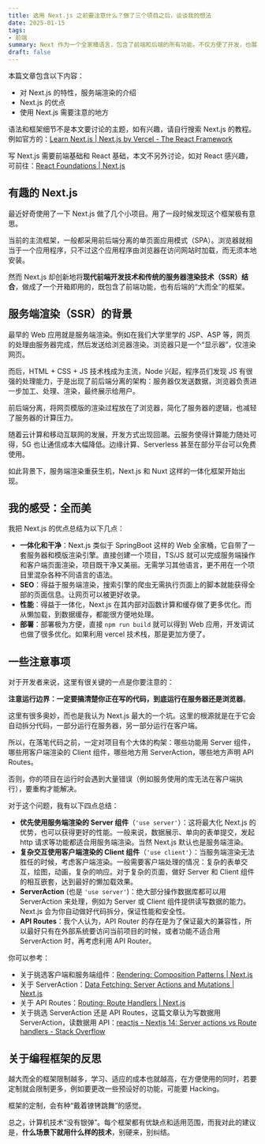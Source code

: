 ```yaml
---
title: 选用 Next.js 之前要注意什么？做了三个项目之后，谈谈我的想法
date: 2025-01-15
tags:
- 前端
summary: Next 作为一个全家桶语言，包含了前端和后端的所有功能。不仅方便了开发，也展现了 JS 的强大万能实力。
draft: false
---
```


本篇文章包含以下内容：
- 对 Next.js 的特性，服务端渲染的介绍
- Next.js 的优点
- 使用 Next.js 需要注意的地方

语法和框架细节不是本文要讨论的主题，如有兴趣，请自行搜索 Next.js 的教程。例如官方的：[Learn Next.js | Next.js by Vercel - The React Framework](https://nextjs.org/learn)

写 Next.js 需要前端基础和 React 基础，本文不另外讨论，如对 React 感兴趣，可前往：[React Foundations | Next.js](https://nextjs.org/learn/react-foundations)

## 有趣的 Next.js

最近好奇使用了一下 Next.js 做了几个小项目。用了一段时候发现这个框架极有意思。

当前的主流框架，一般都采用前后端分离的单页面应用模式（SPA）。浏览器就相当于一个应用程序，只不过这个应用程序由浏览器在访问网站时加载，而无须本地安装。

然而 Next.js 却创新地将**现代前端开发技术和传统的服务器渲染技术（SSR）结合**，做成了一个开箱即用的，既包含了前端功能，也有后端的“大而全”的框架。

## 服务端渲染（SSR）的背景

最早的 Web 应用就是服务端渲染。例如在我们大学里学的 JSP、ASP 等，网页的处理由服务器完成，然后发送给浏览器渲染。浏览器只是一个“显示器”，仅渲染网页。

而后，HTML + CSS + JS 技术栈成为主流，Node 兴起，程序员们发现 JS 有很强的处理能力，于是出现了前后端分离的架构：服务器仅发送数据，浏览器负责进一步加工、处理、渲染，最终展示给用户。

前后端分离，将网页模版的渲染过程放在了浏览器，简化了服务器的逻辑，也减轻了服务器的计算压力。

随着云计算和移动互联网的发展，开发方式出现回潮。云服务使得计算能力随处可得，5G 也让通信成本大幅降低。边缘计算、Serverless 甚至在部分平台可以免费使用。

如此背景下，服务端渲染重获生机，Next.js 和 Nuxt 这样的一体化框架开始出现。

## 我的感受：全而美

我把 Next.js 的优点总结为以下几点：
- **一体化和干净**：Next.js 类似于 SpringBoot 这样的 Web 全家桶，它自带了一套服务器和模版渲染引擎。直接创建一个项目，TS/JS 就可以完成服务端操作和客户端页面渲染，项目既干净又美丽。无需学习其他语言，更不用在一个项目里混杂各种不同语言的语法。
- **SEO**：得益于服务端渲染，搜索引擎的爬虫无需执行页面上的脚本就能获得全部的页面信息。让网页可以被更好收录。
- **性能**：得益于一体化，Next.js 在其内部对函数计算和缓存做了更多优化。而从懒加载，到数据缓存，都能很方便地处理。
- **部署**：部署极为方便，直接 `npm run build` 就可以得到 Web 应用，开发调试也做了很多优化。如果利用 vercel 技术栈，那是更加方便了。

## 一些注意事项

对于开发者来说，这里有很关键的一点是你要注意的：

**注意运行边界：一定要搞清楚你正在写的代码，到底运行在服务器还是浏览器**。

这里有很多奥妙，而也是我认为 Next.js 最大的一个坑。这里的根源就是在于它会自动拆分代码，一部分运行在服务器，另一部分运行在客户端。

所以，在落笔代码之前，一定对项目有个大体的构架：哪些功能用 Server 组件，哪些用客户端渲染的 Client 组件，哪些地方用 ServerAction，哪些地方声明 API Routes。

否则，你的项目在运行时会遇到大量错误（例如服务使用的库无法在客户端执行），要重构才能解决。

对于这个问题，我有以下四点总结：

- **优先使用服务端渲染的 Server 组件**（`'use server'`）：这将最大化 Next.js 的优势，也可以获得更好的性能。一般来说，数据展示、单向的表单提交，发起 http 请求等功能都适合用服务端渲染。当然 Next.js 默认也是服务端渲染。
- **复杂交互使用客户端渲染的 Client 组件**（`'use client'`）：当服务端渲染无法胜任的时候，考虑客户端渲染。一般需要客户端处理的情况：复杂的表单交互，绘图，动画，复杂的响应。对于复杂的页面，做好 Server 和 Client 组件的相互嵌套，达到最好的懒加载效果。
- **ServerAction** (也是 `'use server'`)：绝大部分操作数据库都可以用 ServerAction 来处理，例如为 Server 或 Client 组件提供读写数据的能力。Next.js 会为你自动做好代码拆分，保证性能和安全性。
- **API Routes**：我个人认为，API Router 的存在是为了保证最大的兼容性，所以最好只有在外部系统要访问当前项目的时候，或者功能不适合用 ServerAction 时，再考虑利用 API Router。

你可以参考：
- 关于挑选客户端和服务端组件：[Rendering: Composition Patterns | Next.js](https://nextjs.org/docs/app/building-your-application/rendering/composition-patterns)
- 关于 ServerAction：[Data Fetching: Server Actions and Mutations | Next.js](https://nextjs.org/docs/app/building-your-application/data-fetching/server-actions-and-mutations)
- 关于 API Routes：[Routing: Route Handlers | Next.js](https://nextjs.org/docs/app/building-your-application/routing/route-handlers)
- 关于挑选 ServerAction 还是 API Routes，这篇文章认为写数据用 ServerAction，读数据用 API：[reactjs - Nextjs 14: Server actions vs Route handlers - Stack Overflow](https://stackoverflow.com/questions/77748391/nextjs-14-server-actions-vs-route-handlers)

## 关于编程框架的反思

越大而全的框架限制越多，学习、适应的成本也就越高，在方便使用的同时，若要定制就会限制更多，例如要更改一些预设好的功能，可能要 Hacking。

框架的定制，会有种“戴着镣铐跳舞”的感觉。

总之，计算机技术“没有银弹”。每个框架都有优缺点和适用范围，而我对此的建议是，**什么场景下就用什么样的技术**，别硬来，别纠结。
